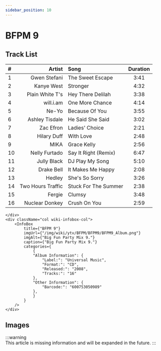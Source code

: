 ```yaml
---
sidebar_position: 10
---
```



# BFPM 9

<div className="row wiki-parent">
    <div className="col wiki-content-col">

## Track List  

| #  | Artist                          | Song                                      | Duration |
|:---|--------------------------------:|:------------------------------------------|:--------:|
| 1  | Gwen Stefani                     | The Sweet Escape                         | 3:41     |
| 2  | Kanye West                       | Stronger                                 | 4:32     |
| 3  | Plain White T's                  | Hey There Delilah                        | 3:38     |
| 4  | will.i.am                        | One More Chance                          | 4:14     |
| 5  | Ne-Yo                            | Because Of You                           | 3:55     |
| 6  | Ashley Tisdale                   | He Said She Said                         | 3:02     |
| 7  | Zac Efron                        | Ladies' Choice                           | 2:21     |
| 8  | Hilary Duff                      | With Love                                | 2:48     |
| 9  | MIKA                             | Grace Kelly                              | 2:56     |
| 10 | Nelly Furtado                    | Say It Right (Remix)                     | 6:47     |
| 11 | Jully Black                      | DJ Play My Song                          | 5:10     |
| 12 | Drake Bell                       | It Makes Me Happy                        | 2:08     |
| 13 | Hedley                           | She's So Sorry                           | 3:26     |
| 14 | Two Hours Traffic                | Stuck For The Summer                     | 2:38     |
| 15 | Fergie                           | Clumsy                                   | 3:48     |
| 16 | Nuclear Donkey                   | Crush On You                             | 2:59     |

    </div>
    <div className="col wiki-infobox-col">
        <InfoBox 
            title={"BFPM 9"}
            imgUrl={"/img/wiki/ytv/BFPM/BFPM9/BFPM9_Album.png"}
            imgAlt={"Big Fun Party Mix 9."}
            caption={"Big Fun Party Mix 9."}
            categories={
                {
                "Album Information": {
                    "Label:": "Universal Music",
                    "Format:": "CD",
                    "Released:": "2008",
                    "Tracks:": "16"
                },
                "Other Information": {
                    "Barcode:": "600753050989"
                },
                }
            }
        />
    </div>
</div>

## Images
:::warning	
This article is missing information and will be expanded in the future. 
:::
